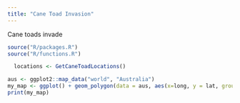 ```yaml
---
title: "Cane Toad Invasion"
---
```


Cane toads invade

```r
source("R/packages.R")
source("R/functions.R")
```

```r
  locations <- GetCaneToadLocations()
```

```r
aus <- ggplot2::map_data("world", "Australia")
my_map <- ggplot() + geom_polygon(data = aus, aes(x=long, y = lat, group = group)) + coord_fixed(1.3) + geom_point(data=locations, aes(x=locations$decimalLongitude, y=locations$decimalLatitude), col="red")
print(my_map)
```
